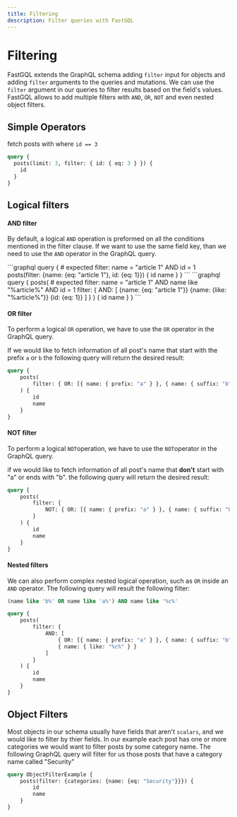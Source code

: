 ---
title: Filtering
description: Filter queries with FastGQL
---


# Filtering

FastGQL extends the GraphQL schema adding `filter` input for objects and adding `filter` arguments to the queries and mutations. We can use the `filter` argument in our queries to filter results based on the field's values. FastGQL allows to add multiple filters with `AND`, `OR`, `NOT` and even nested object filters.

## Simple Operators

fetch posts with where `id == 3`

```graphql
query {
  posts(limit: 3, filter: { id: { eq: 3 } }) {
    id
  }
}
```

## Logical filters

#### AND filter

By default, a logical `AND` operation is preformed on all the conditions mentioned in the filter clause. If we want to use the same field key, than we need to use the `AND` operator in the GraphQL query.

<Tabs>
    <TabItem label="Single">
        ```graphql
        query {
        # expected filter: name = "article 1" AND id = 1
        posts(filter: {name: {eq: "article 1"}, id: {eq: 1}}) {
        id
        name
    }
    }
        ```
    </TabItem>
</Tabs>

<Tabs>
    <TabItem label="Multiple">
        ```graphql
        query {
        posts(
        # expected filter: name = "article 1" AND name like "%article%" AND id = 1
        filter: {
        AND: [
    {name: {eq: "article 1"}}
    {name: {like: "%article%"}}
    {id: {eq: 1}}
        ]
    }
        ) {
        id
        name
    }
    }
        ```
    </TabItem>
</Tabs>

#### OR filter

To perform a logical `OR` operation, we have to use the `OR` operator in the GraphQL query.&#x20;

If we would like to fetch information of all post's name that start with the prefix `a` or `b` the following query will return the desired result:

```graphql
query {
    posts(
        filter: { OR: [{ name: { prefix: "a" } }, { name: { suffix: "b" } }] }
    ) {
        id
        name
    }
}
```

#### NOT filter

To perform a logical `NOT`operation, we have to use the `NOT`operator in the GraphQL query.&#x20;

if we would like  to fetch information of all post's name that **don't** start with "a" or ends with "b". the following query will return the desired result:

```graphql
query {
    posts(
        filter: {
            NOT: { OR: [{ name: { prefix: "a" } }, { name: { suffix: "b" } }] }
        }
    ) {
        id
        name
    }
}
```

#### Nested filters

We can also perform complex nested logical operation, such as `OR` inside an `AND` operator. The following query will result the following filter:

```sql
(name like 'b%' OR name like 'a%') AND name like '%c%'
```

```graphql
query {
    posts(
        filter: {
            AND: [
                { OR: [{ name: { prefix: "a" } }, { name: { suffix: "b" } }] }
                { name: { like: "%c%" } }
            ]
        }
    ) {
        id
        name
    }
}
```

## Object Filters

Most objects in our schema usually have fields that aren't `scalars`, and we would like to filter by thier fields. In our example each post has one or more categories we would want to filter posts by some category name. The following GraphQL query will filter for us those posts that have a category name called "Security"

```graphql
query ObjectFilterExample {
    posts(filter: {categories: {name: {eq: "Security"}}}) {
        id
        name
    }
}
```
